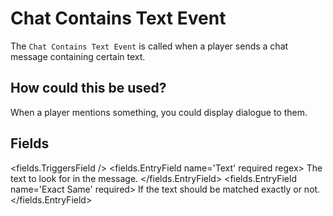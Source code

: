 
# Chat Contains Text Event 

The `Chat Contains Text Event` is called when a player sends a chat message containing certain text.

## How could this be used?

When a player mentions something, you could display dialogue to them.


## Fields

<fields.TriggersField />
<fields.EntryField name='Text' required regex>
     The text to look for in the message.
</fields.EntryField>
<fields.EntryField name='Exact Same' required>
     If the text should be matched exactly or not.
</fields.EntryField>
